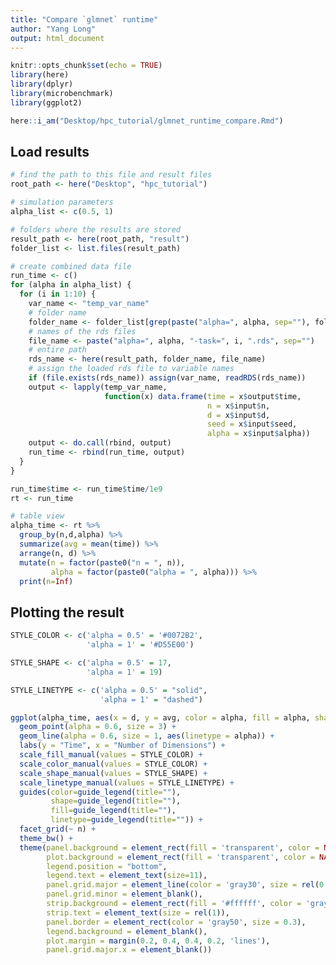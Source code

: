 ```yaml
---
title: "Compare `glmnet` runtime"
author: "Yang Long"
output: html_document
---
```


```r
knitr::opts_chunk$set(echo = TRUE)
library(here)
library(dplyr)
library(microbenchmark)
library(ggplot2)

here::i_am("Desktop/hpc_tutorial/glmnet_runtime_compare.Rmd")
```

## Load results 

```r
# find the path to this file and result files 
root_path <- here("Desktop", "hpc_tutorial")

# simulation parameters 
alpha_list <- c(0.5, 1)

# folders where the results are stored 
result_path <- here(root_path, "result")
folder_list <- list.files(result_path)

# create combined data file 
run_time <- c()
for (alpha in alpha_list) {
  for (i in 1:10) {
    var_name <- "temp_var_name"
    # folder name 
    folder_name <- folder_list[grep(paste("alpha=", alpha, sep=""), folder_list)]
    # names of the rds files 
    file_name <- paste("alpha=", alpha, "-task=", i, ".rds", sep="")
    # entire path 
    rds_name <- here(result_path, folder_name, file_name)
    # assign the loaded rds file to variable names 
    if (file.exists(rds_name)) assign(var_name, readRDS(rds_name))
    output <- lapply(temp_var_name, 
                     function(x) data.frame(time = x$output$time,
                                            n = x$input$n,
                                            d = x$input$d,
                                            seed = x$input$seed,
                                            alpha = x$input$alpha))
    output <- do.call(rbind, output)
    run_time <- rbind(run_time, output)
  }
}

run_time$time <- run_time$time/1e9
rt <- run_time

# table view  
alpha_time <- rt %>% 
  group_by(n,d,alpha) %>% 
  summarize(avg = mean(time)) %>% 
  arrange(n, d) %>% 
  mutate(n = factor(paste0("n = ", n)),
         alpha = factor(paste0("alpha = ", alpha))) %>% 
  print(n=Inf)
```

## Plotting the result 

```r
STYLE_COLOR <- c('alpha = 0.5' = '#0072B2',
                 'alpha = 1' = '#D55E00')

STYLE_SHAPE <- c('alpha = 0.5' = 17,
                 'alpha = 1' = 19)

STYLE_LINETYPE <- c('alpha = 0.5' = "solid",
                    'alpha = 1' = "dashed")

ggplot(alpha_time, aes(x = d, y = avg, color = alpha, fill = alpha, shape = alpha)) + 
  geom_point(alpha = 0.6, size = 3) + 
  geom_line(alpha = 0.6, size = 1, aes(linetype = alpha)) + 
  labs(y = "Time", x = "Number of Dimensions") + 
  scale_fill_manual(values = STYLE_COLOR) +
  scale_color_manual(values = STYLE_COLOR) +
  scale_shape_manual(values = STYLE_SHAPE) +
  scale_linetype_manual(values = STYLE_LINETYPE) +
  guides(color=guide_legend(title=""),
         shape=guide_legend(title=""),
         fill=guide_legend(title=""),
         linetype=guide_legend(title="")) + 
  facet_grid(~ n) + 
  theme_bw() +
  theme(panel.background = element_rect(fill = 'transparent', color = NA),
        plot.background = element_rect(fill = 'transparent', color = NA),
        legend.position = "bottom",
        legend.text = element_text(size=11),
        panel.grid.major = element_line(color = 'gray30', size = rel(0.5), linetype='dotted'),
        panel.grid.minor = element_blank(),
        strip.background = element_rect(fill = '#ffffff', color = 'gray50', size = 0.3),
        strip.text = element_text(size = rel(1)),
        panel.border = element_rect(color = 'gray50', size = 0.3),
        legend.background = element_blank(),
        plot.margin = margin(0.2, 0.4, 0.4, 0.2, 'lines'),
        panel.grid.major.x = element_blank()) 

```

